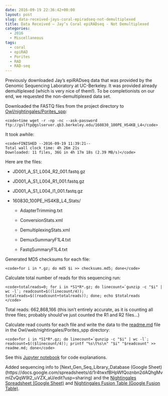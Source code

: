 ```yaml
---
date: 2016-09-19 22:36:42+00:00
layout: post
slug: data-received-jays-coral-epiradseq-not-demultiplexed
title: Data Received – Jay’s Coral epiRADseq - Not Demultiplexed
categories:
  - 2016
  - Miscellaneous
tags:
  - coral
  - epiRAD
  - Porites
  - RAD
  - RAD-seq
---
```


Previously downloaded Jay's epiRADseq data that was provided by the Genomic Sequencing Laboratory at UC-Berkeley. It was provided already demultiplexed (which is very nice of them!). To be completionists on our end, we requested the non-demultiplexed data set.

Downloaded the FASTQ files from the project directory to [Owl/nightingales/Porites_spp](https://owl.fish.washington.edu/nightingales/Porites_spp/):


    
    <code>time wget -r -np -nc --ask-password ftp://gslftp@gslserver.qb3.berkeley.edu/160830_100PE_HS4KB_L4</code>





It took awhile:


    
    <code>FINISHED --2016-09-19 11:39:21--
    Total wall clock time: 4h 26m 21s
    Downloaded: 11 files, 36G in 4h 17m 18s (2.39 MB/s)</code>



Here are the files:




    
  * JD001_A_S1_L004_R2_001.fastq.gz

    
  * JD001_A_S1_L004_R1_001.fastq.gz

    
  * JD001_A_S1_L004_I1_001.fastq.gz

    
  * 160830_100PE_HS4KB_L4_Stats/

    
    * AdapterTrimming.txt

    
    * ConversionStats.xml

    
    * DemultiplexingStats.xml

    
    * DemuxSummaryF1L4.txt

    
    * FastqSummaryF1L4.txt








Generated MD5 checksums for each file:


    
    <code>for i in *.gz; do md5 $i >> checksums.md5; done</code>







Calculate total number of reads for this sequencing run:


    
    <code>totalreads=0; for i in *S1*R*.gz; do linecount=`gunzip -c "$i" | wc -l`; readcount=$((linecount/4)); totalreads=$((readcount+totalreads)); done; echo $totalreads
    </code>



Total reads: 662,868,166 (this isn't entirely accurate, as it is counting all three files; probably should've just counted the R1 and R2 files...)





Calculate read counts for each file and write the data to the [readme.md](https://owl.fish.washington.edu/nightingales/Porites_spp/readme.md) file in the Owl/web/nightingales/Porites_spp directory:


    
    <code>for i in *S1*R*.gz; do linecount=`gunzip -c "$i" | wc -l`; readcount=$(($linecount/4)); printf "%s\t%s\n" "$i" "$readcount" >> readme.md; done</code>





See this [Jupyter notebook](https://github.com/sr320/LabDocs/blob/master/jupyter_nbs/sam/20160314_Olurida_GBS_data_management.ipynb) for code explanations.



Added sequencing info to [Next_Gen_Seq_Library_Database (Google Sheet)(https://docs.google.com/spreadsheets/d/1r4twxfBHpWfQoznbn2dAQhgMvmlZvQqW9I2_uVZX_aU/edit?usp=sharing) and the [Nightingales Spreadsheet (Google Sheet)](https://docs.google.com/spreadsheets/d/1_XqIOPVHSBVGscnjzDSWUeRL7HUHXfaHxVzec-I-8Xk/edit?usp=sharing) and [Nightingales Fusion Table (Google Fusion Table)](https://fusiontables.google.com/DataSource?docid=13IxnqIZ_2Xpz_HE-3YcnU_egASYz9ZlA0PYIDGLN#rows:id=1).
